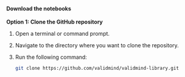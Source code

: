 #### Download the notebooks

**Option 1: Clone the GitHub repository**

1. Open a terminal or command prompt.

1. Navigate to the directory where you want to clone the repository.

1. Run the following command:
   ```bash
   git clone https://github.com/validmind/validmind-library.git
   ```